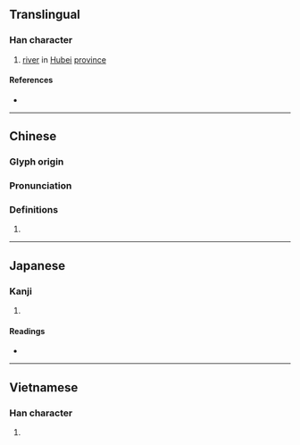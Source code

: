 {{character info/new}}
{{also|溇}}
==Translingual==

===Han character===
{{Han char|rn=85|rad=水|as=11|sn=14|four=35144|canj=ELLV|ids=⿰氵婁}}

# [[river]] in [[Hubei]] [[province]]

====References====
* {{Han ref|kx=0645.050|dkj=18113|dj=1054.010|hdz=31723.010|uh=6F0A|ud=28426|bh=E27E|bd=57982}}

----

==Chinese==
{{zh-forms|s=溇}}

===Glyph origin===
{{Han etym}}

===Pronunciation===
{{zh-pron
|m=lóu
|c=lau4
|mc=y
|oc=y
|cat=
}}

===Definitions===
{{zh-hanzi}}

# {{rfdef|zh}}

----

==Japanese==

===Kanji===
{{ja-kanji|grade=|rs=水11}}

# {{defn|lang=ja|sort=水11}}

====Readings====
* {{ja-readings|on=[[る]] (ru), [[ろう]] (rō)|kun=}}

----

==Vietnamese==

===Han character===
{{vi-readings|rs=水11| hanviet = sâu}}

# {{defn|lang=vi|sort=水11}}
